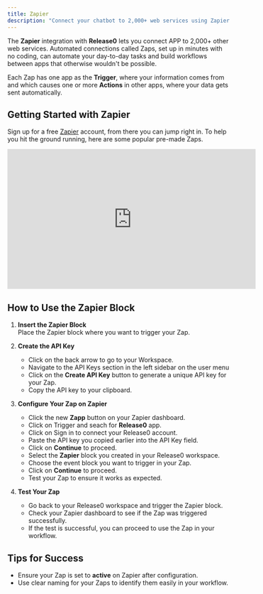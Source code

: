 ```yaml
---
title: Zapier
description: "Connect your chatbot to 2,000+ web services using Zapier integration."
---
```

The **Zapier** integration with **Release0** lets you connect APP to 2,000+ other web services. Automated connections called Zaps, set up in minutes with no coding, can automate your day-to-day tasks and build workflows between apps that otherwise wouldn't be possible.

Each Zap has one app as the **Trigger**, where your information comes from and which causes one or more **Actions** in other apps, where your data gets sent automatically. 

## Getting Started with Zapier
Sign up for a free [Zapier](https://zapier.com/apps/release0/integrations) account, from there you can jump right in. To help you hit the ground running, here are some popular pre-made Zaps.


<iframe
  width="560"
  height="315"
  src="https://www.youtube.com/embed/lQ6h-cUePnQ"
  title="YouTube video player"
  frameBorder="0"
  allow="accelerometer; autoplay; clipboard-write; encrypted-media; gyroscope; picture-in-picture; web-share"
  allowFullScreen
></iframe>

## How to Use the Zapier Block

1. **Insert the Zapier Block**  
   Place the Zapier block where you want to trigger your Zap.

2. **Create the API Key**  
   - Click on the back arrow to go to your Workspace.
   - Navigate to the API Keys section in the left sidebar on the user menu
   - Click on the **Create API Key** button to generate a unique API key for your Zap.
   - Copy the API key to your clipboard.

3. **Configure Your Zap on Zapier**  
   - Click the new **Zapp** button on your Zapier dashboard.
   - Click on Trigger and seach for **Release0** app.
   - Click on Sign in to connect your Release0 account.
   - Paste the API key you copied earlier into the API Key field.
   - Click on **Continue** to proceed.
   - Select the **Zapier** block you created in your Release0 workspace.
   - Choose the event block you want to trigger in your Zap.
   - Click on **Continue** to proceed.
   - Test your Zap to ensure it works as expected.

4. **Test Your Zap**
   - Go back to your Release0 workspace and trigger the Zapier block.
   - Check your Zapier dashboard to see if the Zap was triggered successfully.
   - If the test is successful, you can proceed to use the Zap in your workflow.



## Tips for Success

- Ensure your Zap is set to **active** on Zapier after configuration.
- Use clear naming for your Zaps to identify them easily in your workflow.
